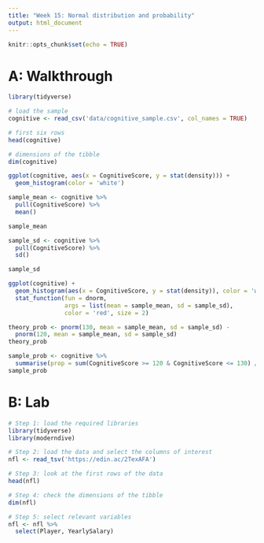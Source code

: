 ---
title: "Week 15: Normal distribution and probability"
output: html_document
---

```{r setup, include=FALSE}
knitr::opts_chunk$set(echo = TRUE)
```

# A: Walkthrough

```{r}
library(tidyverse)

# load the sample
cognitive <- read_csv('data/cognitive_sample.csv', col_names = TRUE)

# first six rows
head(cognitive)

# dimensions of the tibble
dim(cognitive)
```

```{r}
ggplot(cognitive, aes(x = CognitiveScore, y = stat(density))) +
  geom_histogram(color = 'white')
```

```{r}
sample_mean <- cognitive %>%
  pull(CognitiveScore) %>%
  mean()

sample_mean
```

```{r}
sample_sd <- cognitive %>%
  pull(CognitiveScore) %>%
  sd()

sample_sd
```

```{r}
ggplot(cognitive) +
  geom_histogram(aes(x = CognitiveScore, y = stat(density)), color = 'white') +
  stat_function(fun = dnorm, 
                args = list(mean = sample_mean, sd = sample_sd), 
                color = 'red', size = 2)
```

```{r}
theory_prob <- pnorm(130, mean = sample_mean, sd = sample_sd) - 
  pnorm(120, mean = sample_mean, sd = sample_sd)
theory_prob
```

```{r}
sample_prob <- cognitive %>%
  summarise(prop = sum(CognitiveScore >= 120 & CognitiveScore <= 130) / n())
sample_prob
```



# B: Lab

```{r, message=FALSE, warning=FALSE}
# Step 1: load the required libraries
library(tidyverse)
library(moderndive)

# Step 2: load the data and select the columns of interest
nfl <- read_tsv('https://edin.ac/2TexAFA')

# Step 3: look at the first rows of the data
head(nfl)

# Step 4: check the dimensions of the tibble
dim(nfl)

# Step 5: select relevant variables
nfl <- nfl %>%
  select(Player, YearlySalary)
```


